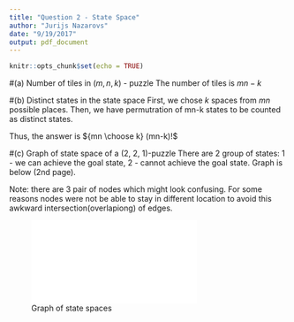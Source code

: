 ```yaml
---
title: "Question 2 - State Space"
author: "Jurijs Nazarovs"
date: "9/19/2017"
output: pdf_document
---
```


```r
knitr::opts_chunk$set(echo = TRUE)
```

#(a) Number of tiles in $(m, n, k)$ - puzzle
The number of tiles is $mn - k$

#(b) Distinct states in the state space
First, we chose $k$ spaces from $mn$ possible places. Then, we have permutration of mn-k states to be counted as distinct states.

Thus, the answer is ${mn \choose k} (mn-k)!$

#(c) Graph of state space of a (2, 2, 1)-puzzle
There are 2 group of states: 1 - we can achieve the goal state, 2 - cannot achieve the goal state. Graph is below (2nd page).

Note: there are 3 pair of nodes which might look confusing. For some reasons nodes were not be able to stay in different location to avoid this awkward intersection(overlapiong) of edges.

![Graph of state spaces](graphMatrixOK.pdf)
